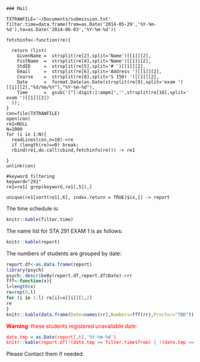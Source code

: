 <link href="css/tab1style.css" rel="stylesheet">
```{recho=FALSE}
### Mail

TXTRAWFILE='~/Documents/submission.txt'
filter.time=data.frame(from=as.Date('2014-05-29','%Y-%m-%d'),to=as.Date('2014-06-03','%Y-%m-%d'))

fetchinfo<-function(re){
  
  return (list(
    GivenName =  strsplit(re[2],split='Name')[[1]][2],
    FistName  =  strsplit(re[4],split='Name')[[1]][2],
    StdID     =  strsplit(re[5],split='# ')[[1]][2],
    Email     =  strsplit(re[6],split='Address ')[[1]][2],
    Course    =  strsplit(re[8],split='S 150) ')[[1]][2],
    Date      =  format.Date(as.Date(strsplit(re[9],split='exam ')[[1]][2],"%d/%m/%Y"),"%Y-%m-%d"),
    Time      =  gsub('[^[:digit:]:ampm]','',strsplit(re[10],split=' exam ')[[1]][2])
  ));
}
con=file(TXTRAWFILE)
open(con)
re1=NULL
N=1000
for (i in 1:N){
  readLines(con,n=10)->re
  if (length(re)==0) break;
  rbind(re1,do.call(cbind,fetchinfo(re))) -> re1
  
}
unlink(con)

#keyword filtering
keyword="291"
re1=re1[ grep(keyword,re1[,5]),]

unique(re1[sort(re1[,6], index.return = TRUE)$ix,]) -> report
```

The time schedule is:

```r
knitr::kable(filter.time)
```

The name list for STA 291 EXAM 1 is as follows:

```r
knitr::kable(report)
```

The numbers of students are grouped by date:

```r
report.df<-as.data.frame(report)
library(psych)
psych::describeBy(report.df,report.df$Date)->rr
fff<-function(x){
l=length(x)
re=rep(0,l)
for (i in 1:l) re[i]=x[[i]][1,2] 
re
}
knitr::kable(data.frame(Date=names(rr),Numbers=fff(rr),Proctor="TBD"))
```

<FONT COLOR="#FF0000"><Strong>Warning</Strong>: these students registered unavaliable date:

```r
date.tmp = as.Date(report[,6],'%Y-%m-%d')
knitr::kable(report.df[!(date.tmp >= filter.time$from) | !(date.tmp <= filter.time$to),])
```

</FONT>

Please Contact them if needed.

